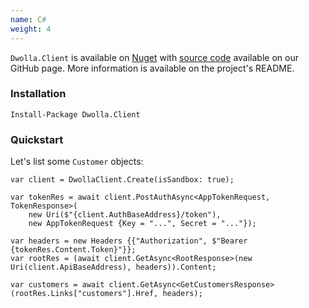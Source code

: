 ```yaml
---
name: C#
weight: 4
---
```


`Dwolla.Client` is available on [Nuget](https://www.nuget.org/packages/Dwolla.Client/) with
[source code](https://github.com/Dwolla/dwolla-v2-csharp) available on our GitHub page. More
information is available on the project's README.

### Installation

```bashnoselect
Install-Package Dwolla.Client
```

### Quickstart

Let's list some `Customer` objects:

```csharpnoselect
var client = DwollaClient.Create(isSandbox: true);

var tokenRes = await client.PostAuthAsync<AppTokenRequest, TokenResponse>(
    new Uri($"{client.AuthBaseAddress}/token"),
    new AppTokenRequest {Key = "...", Secret = "..."});

var headers = new Headers {{"Authorization", $"Bearer {tokenRes.Content.Token}"}};
var rootRes = (await client.GetAsync<RootResponse>(new Uri(client.ApiBaseAddress), headers)).Content;

var customers = await client.GetAsync<GetCustomersResponse>(rootRes.Links["customers"].Href, headers);
```
